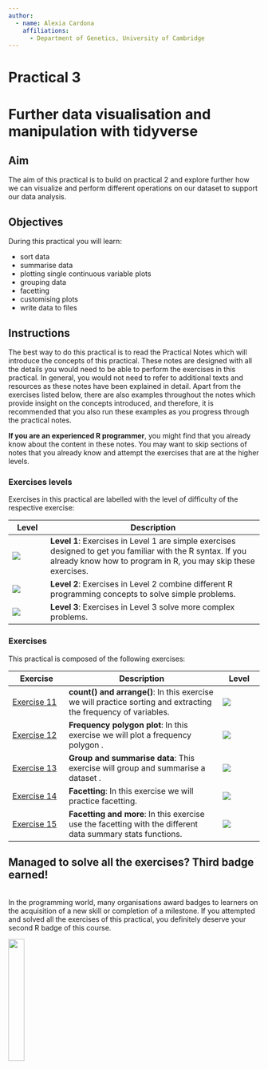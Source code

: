 ```yaml
---
author:
  - name: Alexia Cardona
    affiliations:
      - Department of Genetics, University of Cambridge
---
```


# Practical 3 {.unnumbered}

# Further data visualisation and manipulation with tidyverse {.unnumbered}

## Aim

The aim of this practical is to build on practical 2 and explore further how we can visualize and perform different operations on our dataset to support our data analysis.

## Objectives

During this practical you will learn:

-   sort data
-   summarise data
-   plotting single continuous variable plots
-   grouping data
-   facetting
-   customising plots
-   write data to files

## Instructions

The best way to do this practical is to read the Practical Notes which will introduce the concepts of this practical. These notes are designed with all the details you would need to be able to perform the exercises in this practical. In general, you would not need to refer to additional texts and resources as these notes have been explained in detail. Apart from the exercises listed below, there are also examples throughout the notes which provide insight on the concepts introduced, and therefore, it is recommended that you also run these examples as you progress through the practical notes.

**If you are an experienced R programmer**, you might find that you already know about the content in these notes. You may want to skip sections of notes that you already know and attempt the exercises that are at the higher levels.

### Exercises levels

Exercises in this practical are labelled with the level of difficulty of the respective exercise:

| Level                         | Description                                                                                                                                                                   |
|-------------------------------|-------------------------------------------------------------------------------------------------------------------------------------------------------------------------------|
| ![](images/stars-level-1.png) | **Level 1**: Exercises in Level 1 are simple exercises designed to get you familiar with the R syntax. If you already know how to program in R, you may skip these exercises. |
| ![](images/stars-level-2.png) | **Level 2**: Exercises in Level 2 combine different R programming concepts to solve simple problems.                                                                          |
| ![](images/stars-level-3.png) | **Level 3**: Exercises in Level 3 solve more complex problems.                                                                                                                |

### Exercises

This practical is composed of the following exercises:

| Exercise                                  | Description                                                                                                     | Level                         |
|-------------------------------------------|-----------------------------------------------------------------------------------------------------------------|-------------------------------|
| [Exercise 11](tidyverse2.qmd#exercise-11) | **count() and arrange()**: In this exercise we will practice sorting and extracting the frequency of variables. | ![](images/stars-level-2.png) |
| [Exercise 12](tidyverse2.qmd#exercise-12) | **Frequency polygon plot**: In this exercise we will plot a frequency polygon .                                 | ![](images/stars-level-1.png) |
| [Exercise 13](tidyverse2.qmd#exercise-13) | **Group and summarise data**: This exercise will group and summarise a dataset .                                | ![](images/stars-level-3.png) |
| [Exercise 14](tidyverse2.qmd#exercise-14) | **Facetting**: In this exercise we will practice facetting.                                                     | ![](images/stars-level-2.png) |
| [Exercise 15](tidyverse2.qmd#exercise-15) | **Facetting and more**: In this exercise use the facetting with the different data summary stats functions.     | ![](images/stars-level-3.png) |

::: {.callout-note icon="false" appearance="minimal"}
## Managed to solve all the exercises? Third badge earned!

</br> In the programming world, many organisations award badges to learners on the acquisition of a new skill or completion of a milestone. If you attempted and solved all the exercises of this practical, you definitely deserve your second R badge of this course.

![](images/level-3-badge.png){width="25%" fig-align="center"}
:::
